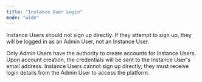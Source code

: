 ```yaml
---
title: "Instance User Login"
mode: "wide"
---
```


<Note>
Instance Users should not sign up directly. If they attempt to sign up, they will be logged in as an Admin User, not an Instance User.
</Note>


Only Admin Users have the authority to create accounts for Instance Users. Upon account 
creation, the credentials will be sent to the Instance User's email address. Instance Users cannot 
sign up directly; they must receive login details from the Admin User to access the platform.
